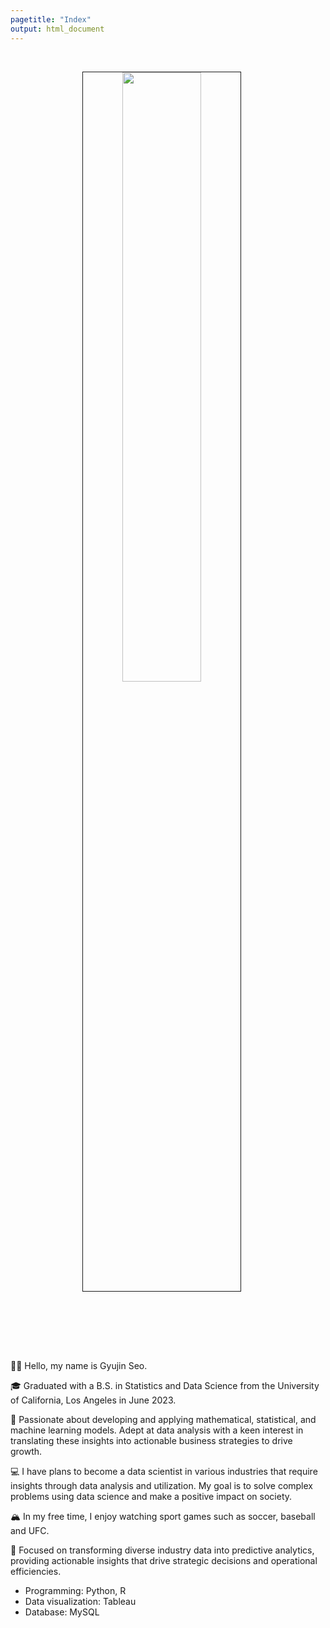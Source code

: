 ```yaml
---
pagetitle: "Index"
output: html_document
---
```


<link rel="stylesheet" href="styles.css" type="text/css">
<link rel="stylesheet" href="site_libs/academicons-1.9.1/css/academicons.min.css"/>

<br>

<p align="center">
<img src="images/profile_picture_recent1.jpg" style="width:50%; border:0.5px solid; margin-right: 20px" align="center">
</p>
<br>

<br><br><br>

👋🏽 Hello, my name is Gyujin Seo.

🎓 Graduated with a B.S. in Statistics and Data Science from the University of California, Los Angeles in June 2023.

🌇 Passionate about developing and applying mathematical, statistical, and machine learning models. Adept at data analysis with a keen interest in translating these insights into actionable business strategies to drive growth.

💻 I have plans to become a data scientist in various industries that require insights through data analysis and utilization. My goal is to solve complex problems using data science and make a positive impact on society.

🏔 In my free time, I enjoy watching sport games such as soccer, baseball and UFC.   

💪 Focused on transforming diverse industry data into predictive analytics, providing actionable insights that drive strategic decisions and operational efficiencies.

+ Programming: Python, R
+ Data visualization: Tableau
+ Database: MySQL
